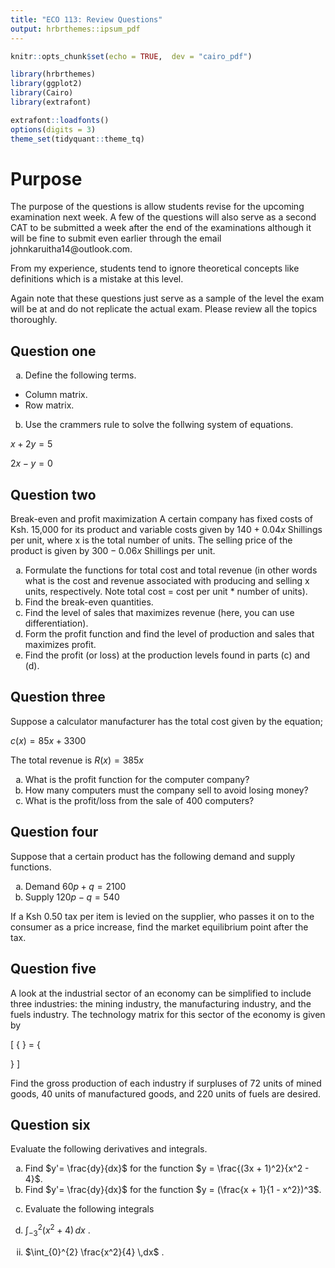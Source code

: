 ```yaml
---
title: "ECO 113: Review Questions"
output: hrbrthemes::ipsum_pdf
---
```


```r
knitr::opts_chunk$set(echo = TRUE,  dev = "cairo_pdf")

library(hrbrthemes)
library(ggplot2)
library(Cairo)
library(extrafont)

extrafont::loadfonts()
options(digits = 3)
theme_set(tidyquant::theme_tq)
```

# **Purpose**

The purpose of the questions is allow students revise for the upcoming examination next week. A few of the questions will also serve as a second CAT to be submitted a week after the end of the examinations although it will be fine to submit even earlier through the email johnkaruitha14@outlook.com. 

From my experience, students tend to ignore theoretical concepts like definitions which is a mistake at this level. 

Again note that these questions just serve as a sample of the level the exam will be at and do not replicate the actual exam. Please review all the topics thoroughly. 

## **Question one**

a. Define the following terms.

  - Column matrix. 
  - Row matrix. 
  
b. Use the crammers rule to solve the follwing system of equations. 

$x + 2y = 5$

$2x - y = 0$

## **Question two**

Break-even and profit maximization A certain company has fixed costs of Ksh. 15,000 for its product and
variable costs given by $140 + 0.04x$ Shillings per unit, where x is the total number of units. The selling price of the product is given by $300 - 0.06x$ Shillings per unit.

a. Formulate the functions for total cost and total revenue (in other words what is the cost and revenue associated with producing and selling x units, respectively. Note total cost = cost per unit * number of units). 
b. Find the break-even quantities.
c. Find the level of sales that maximizes revenue (here, you can use differentiation).
d. Form the profit function and find the level of production and sales that maximizes profit.
e. Find the profit (or loss) at the production levels found in parts (c) and (d).

## **Question three**

Suppose a calculator manufacturer has the total cost given by the equation;

$c(x ) = 85x + 3300$
 
The total revenue is $R(x ) = 385x$

a. What is the profit function for the computer company?
b. How many computers must the company sell to avoid losing money?
c. What is the profit/loss from the sale of 400 computers?

## **Question four**

Suppose that a certain product has the following demand and supply functions. 

a. Demand $60p + q = 2100$
b. Supply $120p - q = 540$

If a Ksh 0.50 tax per item is levied on the supplier, who passes it on to the consumer as a price increase, find the market equilibrium point after the tax.

## **Question five**

A look at the industrial sector of an economy can be simplified to include three industries: the mining industry, the manufacturing industry, and the fuels industry. The technology matrix for this sector of the economy is given by

\[
{\begin{bmatrix}
A       \\
            \end{bmatrix}
            }
            =
{\begin{bmatrix}
0.4  & 0.2 & 0.2 & mining   \\
0.2 & 0.4 & 0.2 & manufacturing    \\
0.1 & 0.2 & 0.2 & fuels
            \end{bmatrix}
            }
\]


Find the gross production of each industry if surpluses of 72 units of mined goods, 40 units of manufactured
goods, and 220 units of fuels are desired.


## **Question six**

Evaluate the following derivatives and integrals. 

a. Find $y'= \frac{dy}{dx}$ for the function $y = \frac{(3x + 1)^2}{x^2 - 4}$. 
b. Find $y'= \frac{dy}{dx}$ for the function $y = (\frac{x + 1}{1 - x^2})^3$. 
c) Evaluate the following integrals

i) $\int_{-3}^{2} (x^2 + 4) \,dx$ \hfill\. 

ii) $\int_{0}^{2} \frac{x^2}{4} \,dx$ \hfill\.


